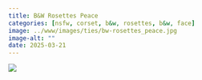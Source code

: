 ```yaml
---
title: B&W Rosettes Peace
categories: [nsfw, corset, b&w, rosettes, b&w, face]
image: ../www/images/ties/bw-rosettes_peace.jpg
image-alt: ""
date: 2025-03-21
---
```



![](../www/images/ties/bw-rosettes_peace.jpg)

